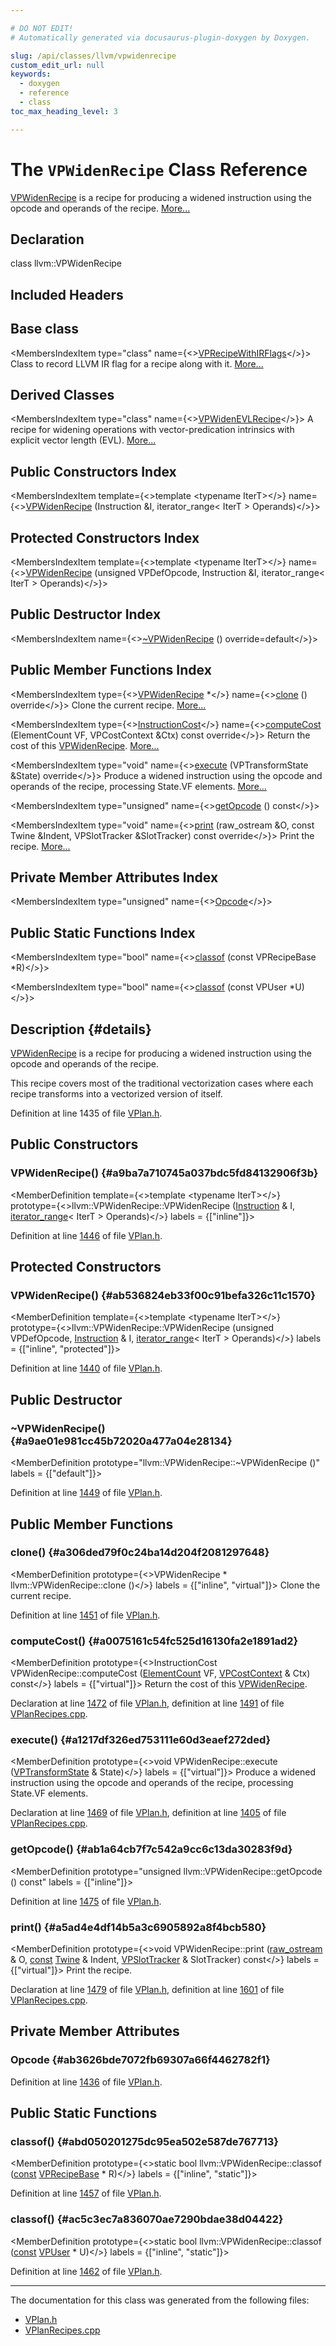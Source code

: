 ```yaml
---

# DO NOT EDIT!
# Automatically generated via docusaurus-plugin-doxygen by Doxygen.

slug: /api/classes/llvm/vpwidenrecipe
custom_edit_url: null
keywords:
  - doxygen
  - reference
  - class
toc_max_heading_level: 3

---
```





# The `VPWidenRecipe` Class Reference

<DoxygenPage pluginConfig={pluginConfig}>

<a href="/docs/api/classes/llvm/vpwidenrecipe">VPWidenRecipe</a> is a recipe for producing a widened instruction using the opcode and operands of the recipe. <a href="#details">More...</a>

## Declaration

<CodeBlock>class llvm::VPWidenRecipe</CodeBlock>

## Included Headers

<IncludesList>
<IncludesListItem
  filePath="Transforms/Vectorize/VPlan.h"
  permalink="/docs/api/files/lib/lib/transforms/lib/transforms/vectorize/vplan-h"
  isLocal="true" />
</IncludesList>

## Base class

<MembersIndex>

<MembersIndexItem
  type="class"
  name={<><a href="/docs/api/classes/llvm/vprecipewithirflags">VPRecipeWithIRFlags</a></>}>
Class to record LLVM IR flag for a recipe along with it. <a href="/docs/api/classes/llvm/vprecipewithirflags/#details">More...</a>
</MembersIndexItem>

</MembersIndex>

## Derived Classes

<MembersIndex>

<MembersIndexItem
  type="class"
  name={<><a href="/docs/api/classes/llvm/vpwidenevlrecipe">VPWidenEVLRecipe</a></>}>
A recipe for widening operations with vector-predication intrinsics with explicit vector length (EVL). <a href="/docs/api/classes/llvm/vpwidenevlrecipe/#details">More...</a>
</MembersIndexItem>

</MembersIndex>

## Public Constructors Index

<MembersIndex>

<MembersIndexItem
  template={<>template &lt;typename IterT&gt;</>}
  name={<><a href="#a9ba7a710745a037bdc5fd84132906f3b">VPWidenRecipe</a> (Instruction &amp;I, iterator&#95;range&lt; IterT &gt; Operands)</>}>
</MembersIndexItem>

</MembersIndex>

## Protected Constructors Index

<MembersIndex>

<MembersIndexItem
  template={<>template &lt;typename IterT&gt;</>}
  name={<><a href="#ab536824eb33f00c91befa326c11c1570">VPWidenRecipe</a> (unsigned VPDefOpcode, Instruction &amp;I, iterator&#95;range&lt; IterT &gt; Operands)</>}>
</MembersIndexItem>

</MembersIndex>

## Public Destructor Index

<MembersIndex>

<MembersIndexItem
  name={<><a href="#a9ae01e981cc45b72020a477a04e28134">~VPWidenRecipe</a> () override=default</>}>
</MembersIndexItem>

</MembersIndex>

## Public Member Functions Index

<MembersIndex>

<MembersIndexItem
  type={<><a href="/docs/api/classes/llvm/vpwidenrecipe">VPWidenRecipe</a> &#42;</>}
  name={<><a href="#a306ded79f0c24ba14d204f2081297648">clone</a> () override</>}>
Clone the current recipe. <a href="#a306ded79f0c24ba14d204f2081297648">More...</a>
</MembersIndexItem>

<MembersIndexItem
  type={<><a href="/docs/api/classes/llvm/instructioncost">InstructionCost</a></>}
  name={<><a href="#a0075161c54fc525d16130fa2e1891ad2">computeCost</a> (ElementCount VF, VPCostContext &amp;Ctx) const override</>}>
Return the cost of this <a href="/docs/api/classes/llvm/vpwidenrecipe">VPWidenRecipe</a>. <a href="#a0075161c54fc525d16130fa2e1891ad2">More...</a>
</MembersIndexItem>

<MembersIndexItem
  type="void"
  name={<><a href="#a1217df326ed753111e60d3eaef272ded">execute</a> (VPTransformState &amp;State) override</>}>
Produce a widened instruction using the opcode and operands of the recipe, processing State.VF elements. <a href="#a1217df326ed753111e60d3eaef272ded">More...</a>
</MembersIndexItem>

<MembersIndexItem
  type="unsigned"
  name={<><a href="#ab1a64cb7f7c542a9cc6c13da30283f9d">getOpcode</a> () const</>}>
</MembersIndexItem>

<MembersIndexItem
  type="void"
  name={<><a href="#a5ad4e4df14b5a3c6905892a8f4bcb580">print</a> (raw&#95;ostream &amp;O, const Twine &amp;Indent, VPSlotTracker &amp;SlotTracker) const override</>}>
Print the recipe. <a href="#a5ad4e4df14b5a3c6905892a8f4bcb580">More...</a>
</MembersIndexItem>

</MembersIndex>

## Private Member Attributes Index

<MembersIndex>

<MembersIndexItem
  type="unsigned"
  name={<><a href="#ab3626bde7072fb69307a66f4462782f1">Opcode</a></>}>
</MembersIndexItem>

</MembersIndex>

## Public Static Functions Index

<MembersIndex>

<MembersIndexItem
  type="bool"
  name={<><a href="#abd050201275dc95ea502e587de767713">classof</a> (const VPRecipeBase &#42;R)</>}>
</MembersIndexItem>

<MembersIndexItem
  type="bool"
  name={<><a href="#ac5c3ec7a836070ae7290bdae38d04422">classof</a> (const VPUser &#42;U)</>}>
</MembersIndexItem>

</MembersIndex>

## Description {#details}

<a href="/docs/api/classes/llvm/vpwidenrecipe">VPWidenRecipe</a> is a recipe for producing a widened instruction using the opcode and operands of the recipe.

This recipe covers most of the traditional vectorization cases where each recipe transforms into a vectorized version of itself.

Definition at line 1435 of file <a href="/docs/api/files/lib/lib/transforms/lib/transforms/vectorize/vplan-h">VPlan.h</a>.

<SectionDefinition>

## Public Constructors

### VPWidenRecipe() {#a9ba7a710745a037bdc5fd84132906f3b}

<MemberDefinition
  template={<>template &lt;typename IterT&gt;</>}
  prototype={<>llvm::VPWidenRecipe::VPWidenRecipe (<a href="/docs/api/classes/llvm/instruction">Instruction</a> &amp; I, <a href="/docs/api/classes/llvm/iterator-range">iterator&#95;range</a>&lt; IterT &gt; Operands)</>}
  labels = {["inline"]}>

Definition at line <a href="/docs/api/files/lib/lib/transforms/lib/transforms/vectorize/vplan-h/#l01446">1446</a> of file <a href="/docs/api/files/lib/lib/transforms/lib/transforms/vectorize/vplan-h">VPlan.h</a>.
</MemberDefinition>

</SectionDefinition>

<SectionDefinition>

## Protected Constructors

### VPWidenRecipe() {#ab536824eb33f00c91befa326c11c1570}

<MemberDefinition
  template={<>template &lt;typename IterT&gt;</>}
  prototype={<>llvm::VPWidenRecipe::VPWidenRecipe (unsigned VPDefOpcode, <a href="/docs/api/classes/llvm/instruction">Instruction</a> &amp; I, <a href="/docs/api/classes/llvm/iterator-range">iterator&#95;range</a>&lt; IterT &gt; Operands)</>}
  labels = {["inline", "protected"]}>

Definition at line <a href="/docs/api/files/lib/lib/transforms/lib/transforms/vectorize/vplan-h/#l01440">1440</a> of file <a href="/docs/api/files/lib/lib/transforms/lib/transforms/vectorize/vplan-h">VPlan.h</a>.
</MemberDefinition>

</SectionDefinition>

<SectionDefinition>

## Public Destructor

### ~VPWidenRecipe() {#a9ae01e981cc45b72020a477a04e28134}

<MemberDefinition
  prototype="llvm::VPWidenRecipe::~VPWidenRecipe ()"
  labels = {["default"]}>

Definition at line <a href="/docs/api/files/lib/lib/transforms/lib/transforms/vectorize/vplan-h/#l01449">1449</a> of file <a href="/docs/api/files/lib/lib/transforms/lib/transforms/vectorize/vplan-h">VPlan.h</a>.
</MemberDefinition>

</SectionDefinition>

<SectionDefinition>

## Public Member Functions

### clone() {#a306ded79f0c24ba14d204f2081297648}

<MemberDefinition
  prototype={<>VPWidenRecipe &#42; llvm::VPWidenRecipe::clone ()</>}
  labels = {["inline", "virtual"]}>
Clone the current recipe.

Definition at line <a href="/docs/api/files/lib/lib/transforms/lib/transforms/vectorize/vplan-h/#l01451">1451</a> of file <a href="/docs/api/files/lib/lib/transforms/lib/transforms/vectorize/vplan-h">VPlan.h</a>.
</MemberDefinition>

### computeCost() {#a0075161c54fc525d16130fa2e1891ad2}

<MemberDefinition
  prototype={<>InstructionCost VPWidenRecipe::computeCost (<a href="/docs/api/classes/llvm/elementcount">ElementCount</a> VF, <a href="/docs/api/structs/llvm/vpcostcontext">VPCostContext</a> &amp; Ctx) const</>}
  labels = {["virtual"]}>
Return the cost of this <a href="/docs/api/classes/llvm/vpwidenrecipe">VPWidenRecipe</a>.

Declaration at line <a href="/docs/api/files/lib/lib/transforms/lib/transforms/vectorize/vplan-h/#l01472">1472</a> of file <a href="/docs/api/files/lib/lib/transforms/lib/transforms/vectorize/vplan-h">VPlan.h</a>, definition at line <a href="/docs/api/files/lib/lib/transforms/lib/transforms/vectorize/vplanrecipes-cpp/#l01491">1491</a> of file <a href="/docs/api/files/lib/lib/transforms/lib/transforms/vectorize/vplanrecipes-cpp">VPlanRecipes.cpp</a>.
</MemberDefinition>

### execute() {#a1217df326ed753111e60d3eaef272ded}

<MemberDefinition
  prototype={<>void VPWidenRecipe::execute (<a href="/docs/api/structs/llvm/vptransformstate">VPTransformState</a> &amp; State)</>}
  labels = {["virtual"]}>
Produce a widened instruction using the opcode and operands of the recipe, processing State.VF elements.

Declaration at line <a href="/docs/api/files/lib/lib/transforms/lib/transforms/vectorize/vplan-h/#l01469">1469</a> of file <a href="/docs/api/files/lib/lib/transforms/lib/transforms/vectorize/vplan-h">VPlan.h</a>, definition at line <a href="/docs/api/files/lib/lib/transforms/lib/transforms/vectorize/vplanrecipes-cpp/#l01405">1405</a> of file <a href="/docs/api/files/lib/lib/transforms/lib/transforms/vectorize/vplanrecipes-cpp">VPlanRecipes.cpp</a>.
</MemberDefinition>

### getOpcode() {#ab1a64cb7f7c542a9cc6c13da30283f9d}

<MemberDefinition
  prototype="unsigned llvm::VPWidenRecipe::getOpcode () const"
  labels = {["inline"]}>

Definition at line <a href="/docs/api/files/lib/lib/transforms/lib/transforms/vectorize/vplan-h/#l01475">1475</a> of file <a href="/docs/api/files/lib/lib/transforms/lib/transforms/vectorize/vplan-h">VPlan.h</a>.
</MemberDefinition>

### print() {#a5ad4e4df14b5a3c6905892a8f4bcb580}

<MemberDefinition
  prototype={<>void VPWidenRecipe::print (<a href="/docs/api/classes/llvm/raw-ostream">raw&#95;ostream</a> &amp; O, <a href="/docs/api/files/lib/lib/target/lib/target/aarch64/aarch64promoteconstant-cpp/#a90f8350fecae261c25be85d38b451bff">const</a> <a href="/docs/api/classes/llvm/twine">Twine</a> &amp; Indent, <a href="/docs/api/classes/llvm/vpslottracker">VPSlotTracker</a> &amp; SlotTracker) const</>}
  labels = {["virtual"]}>
Print the recipe.

Declaration at line <a href="/docs/api/files/lib/lib/transforms/lib/transforms/vectorize/vplan-h/#l01479">1479</a> of file <a href="/docs/api/files/lib/lib/transforms/lib/transforms/vectorize/vplan-h">VPlan.h</a>, definition at line <a href="/docs/api/files/lib/lib/transforms/lib/transforms/vectorize/vplanrecipes-cpp/#l01601">1601</a> of file <a href="/docs/api/files/lib/lib/transforms/lib/transforms/vectorize/vplanrecipes-cpp">VPlanRecipes.cpp</a>.
</MemberDefinition>

</SectionDefinition>

<SectionDefinition>

## Private Member Attributes

### Opcode {#ab3626bde7072fb69307a66f4462782f1}

<MemberDefinition
  prototype="unsigned llvm::VPWidenRecipe::Opcode">

Definition at line <a href="/docs/api/files/lib/lib/transforms/lib/transforms/vectorize/vplan-h/#l01436">1436</a> of file <a href="/docs/api/files/lib/lib/transforms/lib/transforms/vectorize/vplan-h">VPlan.h</a>.
</MemberDefinition>

</SectionDefinition>

<SectionDefinition>

## Public Static Functions

### classof() {#abd050201275dc95ea502e587de767713}

<MemberDefinition
  prototype={<>static bool llvm::VPWidenRecipe::classof (<a href="/docs/api/files/lib/lib/target/lib/target/aarch64/aarch64promoteconstant-cpp/#a90f8350fecae261c25be85d38b451bff">const</a> <a href="/docs/api/classes/llvm/vprecipebase">VPRecipeBase</a> &#42; R)</>}
  labels = {["inline", "static"]}>

Definition at line <a href="/docs/api/files/lib/lib/transforms/lib/transforms/vectorize/vplan-h/#l01457">1457</a> of file <a href="/docs/api/files/lib/lib/transforms/lib/transforms/vectorize/vplan-h">VPlan.h</a>.
</MemberDefinition>

### classof() {#ac5c3ec7a836070ae7290bdae38d04422}

<MemberDefinition
  prototype={<>static bool llvm::VPWidenRecipe::classof (<a href="/docs/api/files/lib/lib/target/lib/target/aarch64/aarch64promoteconstant-cpp/#a90f8350fecae261c25be85d38b451bff">const</a> <a href="/docs/api/classes/llvm/vpuser">VPUser</a> &#42; U)</>}
  labels = {["inline", "static"]}>

Definition at line <a href="/docs/api/files/lib/lib/transforms/lib/transforms/vectorize/vplan-h/#l01462">1462</a> of file <a href="/docs/api/files/lib/lib/transforms/lib/transforms/vectorize/vplan-h">VPlan.h</a>.
</MemberDefinition>

</SectionDefinition>

<hr/>

The documentation for this class was generated from the following files:

<ul>
<li><a href="/docs/api/files/lib/lib/transforms/lib/transforms/vectorize/vplan-h">VPlan.h</a></li>
<li><a href="/docs/api/files/lib/lib/transforms/lib/transforms/vectorize/vplanrecipes-cpp">VPlanRecipes.cpp</a></li>
</ul>

</DoxygenPage>
